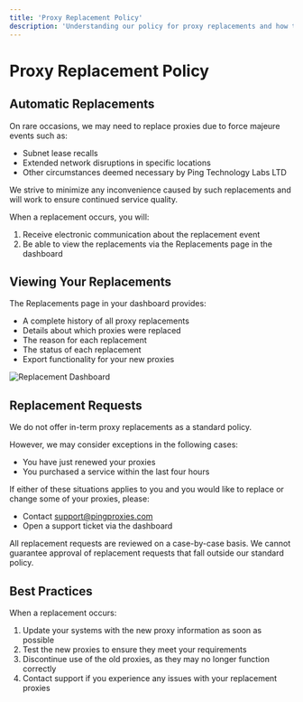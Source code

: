 ```yaml
---
title: 'Proxy Replacement Policy'
description: 'Understanding our policy for proxy replacements and how to handle replacement events'
---
```


# Proxy Replacement Policy

## Automatic Replacements

On rare occasions, we may need to replace proxies due to force majeure events such as:

- Subnet lease recalls
- Extended network disruptions in specific locations
- Other circumstances deemed necessary by Ping Technology Labs LTD

We strive to minimize any inconvenience caused by such replacements and will work to ensure continued service quality.

When a replacement occurs, you will:

1. Receive electronic communication about the replacement event
2. Be able to view the replacements via the Replacements page in the dashboard

## Viewing Your Replacements

The Replacements page in your dashboard provides:

- A complete history of all proxy replacements
- Details about which proxies were replaced
- The reason for each replacement
- The status of each replacement
- Export functionality for your new proxies

<img src="/images/replacement-dashboard.png" alt="Replacement Dashboard" />

## Replacement Requests

We do not offer in-term proxy replacements as a standard policy. 

However, we may consider exceptions in the following cases:

- You have just renewed your proxies
- You purchased a service within the last four hours

If either of these situations applies to you and you would like to replace or change some of your proxies, please:

- Contact [support@pingproxies.com](mailto:support@pingproxies.com)
- Open a support ticket via the dashboard

<Note>
  All replacement requests are reviewed on a case-by-case basis. We cannot guarantee approval of replacement requests that fall outside our standard policy.
</Note>

## Best Practices

When a replacement occurs:

1. Update your systems with the new proxy information as soon as possible
2. Test the new proxies to ensure they meet your requirements
3. Discontinue use of the old proxies, as they may no longer function correctly
4. Contact support if you experience any issues with your replacement proxies